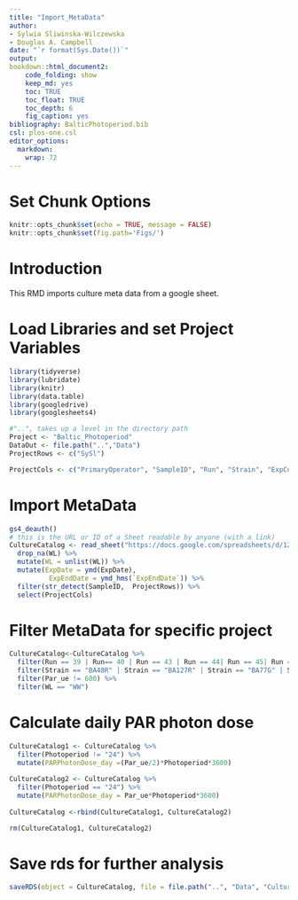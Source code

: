 ```yaml
---
title: "Import_MetaData"
author:
- Sylwia Sliwinska-Wilczewska
- Douglas A. Campbell
date: "`r format(Sys.Date())`"
output:
bookdown::html_document2:
    code_folding: show
    keep_md: yes
    toc: TRUE
    toc_float: TRUE
    toc_depth: 6
    fig_caption: yes
bibliography: BalticPhotoperiod.bib
csl: plos-one.csl
editor_options: 
  markdown: 
    wrap: 72
---
```


# Set Chunk Options

```r
knitr::opts_chunk$set(echo = TRUE, message = FALSE)
knitr::opts_chunk$set(fig.path='Figs/')
```

# Introduction

This RMD imports culture meta data from a google sheet.

# Load Libraries and set Project Variables

```r
library(tidyverse)
library(lubridate)
library(knitr)
library(data.table)
library(googledrive)
library(googlesheets4)
```

```r
#"..", takes up a level in the directory path
Project <- "Baltic_Photoperiod"
DataOut <- file.path("..","Data")
ProjectRows <- c("SySl")

ProjectCols <- c("PrimaryOperator", "SampleID", "Run", "Strain", "ExpCul", "ExpDate", "ExpStartTime", "Par_ue", "Photoperiod", "Temp_c", "MC", "Tube","O2", "O2_Category", "WL","LightShape", "Optode", "OptodeCh", "OptodeMeasure", "ExpEndDate")
```

# Import MetaData 

```r
gs4_deauth()
# this is the URL or ID of a Sheet readable by anyone (with a link)
CultureCatalog <- read_sheet("https://docs.google.com/spreadsheets/d/1ZXpwR7Gfto-uRzVdXzMpQF4frbrvMLH_IyLqonFZRSw/edit#gid=0") %>% 
  drop_na(WL) %>%
  mutate(WL = unlist(WL)) %>%
  mutate(ExpDate = ymd(ExpDate),
          ExpEndDate = ymd_hms(`ExpEndDate`)) %>% 
  filter(str_detect(SampleID,  ProjectRows)) %>% 
  select(ProjectCols)          
```

# Filter MetaData for specific project

```r
CultureCatalog<-CultureCatalog %>% 
  filter(Run == 39 | Run== 40 | Run == 43 | Run == 44| Run == 45| Run == 46| Run == 55 | Run == 58 | Run == 60 | Run == 62 | Run == 65 | Run == 71 | Run == 74 | Run == 77 | Run == 117 | Run == 121) %>% 
  filter(Strain == "BA48R" | Strain == "BA127R" | Strain == "BA77G" | Strain == "BA56G") %>% 
  filter(Par_ue != 600) %>% 
  filter(WL == "WW")
```

# Calculate daily PAR photon dose

```r
CultureCatalog1 <- CultureCatalog %>%
  filter(Photoperiod != "24") %>% 
  mutate(PARPhotonDose_day =(Par_ue/2)*Photoperiod*3600)
  
CultureCatalog2 <- CultureCatalog %>%
  filter(Photoperiod == "24") %>% 
  mutate(PARPhotonDose_day = Par_ue*Photoperiod*3600) 
  
CultureCatalog <-rbind(CultureCatalog1, CultureCatalog2)

rm(CultureCatalog1, CultureCatalog2)
```

# Save rds for further analysis

```r
saveRDS(object = CultureCatalog, file = file.path("..", "Data", "CultureCatalog.Rds"), compress = "xz")
```


